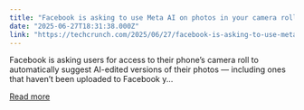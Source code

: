 ```yaml
---
title: "Facebook is asking to use Meta AI on photos in your camera roll you haven’t yet shared"
date: "2025-06-27T18:31:38.000Z"
link: "https://techcrunch.com/2025/06/27/facebook-is-asking-to-use-meta-ai-on-photos-in-your-camera-roll-you-havent-yet-shared/"
---
```


Facebook is asking users for access to their phone&#8217;s camera roll to automatically suggest AI-edited versions of their photos &#8212; including ones that haven&#8217;t been uploaded to Facebook y...

[Read more](https://techcrunch.com/2025/06/27/facebook-is-asking-to-use-meta-ai-on-photos-in-your-camera-roll-you-havent-yet-shared/)
